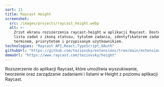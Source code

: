 ```yaml
---
sort: 11
title: Raycast Height
screenshot:
  src: /images/projects/raycast_height.webp
  alt: >-
    Zrzut ekranu rozszerzenia raycast-height w aplikacji Raycast. Dostępna jest
    lista zadań z ikoną statusu, tytułem zadania, identyfikatorem zadania,
    terminem, priorytetem i przypisanym użytkownikiem.
technologies: "Raycast API,React,TypeScript,OAuth"
githubUrl: "https://github.com/teziovsky/extensions/tree/main/extensions/height"
demoUrl: "https://www.raycast.com/teziovsky/height"
---
```


Rozszerzenie do aplikacji Raycast, które umożliwia wyszukiwanie, tworzenie oraz zarządzanie zadaniami i listami w Height z poziomu aplikacji Raycast.

